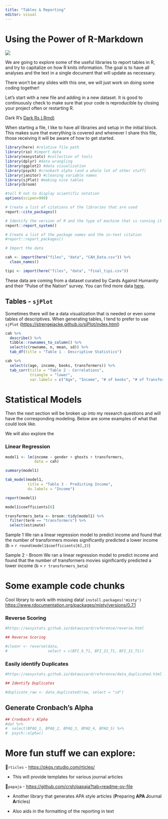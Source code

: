 ```yaml
---
title: "Tables & Reporting"
editor: visual
---
```


# Using the Power of R-Markdown

![](images/clipboard-861228540.png)

We are going to explore some of the useful libraries to report tables in R, and try to capitalize on how R knits information. The goal is to have all analyses and the text in a single document that will update as necessary.

There won't be any slides with this one, we will just work on doing some coding together!

Let's start with a new file and adding in a new dataset. It is good to continuously check to make sure that your code is reproducible by closing your project often or restarting R.

Dark R's <a href="/files/_lab-rmd/dark-rs.Rmd" download="dark-rs.Rmd">Dark Rs (.Rmd)</a>

When starting a file, I like to have all libraries and setup in the initial block. This makes sure that everything is covered and whenever I share this file, those receiving it will be aware of how to get started.

```r
library(here) #relative file path
library(rio) #import data
library(easystats) #collection of tools
library(dplyr) #data wrangling
library(ggplot2) #data visualization
library(psych) #cronbach alpha (and a whole lot of other stuff)
library(janitor) #cleaning variable names
library(sjPlot) #making nice tables
library(broom)

#tell R not to display scientific notation
options(scipen=999)

# Create a list of citations of the libraries that are used
report::cite_packages()

# Identify the version of R and the type of machine that is running it
report::report_system()

# Create a list of the package names and the in-text citation 
#report::report_packages()

# Import the data

cah <- import(here("files", "data", "CAH_Data.csv")) %>% 
  clean_names()

tipi <- import(here("files", "data", "final_tipi.csv"))
```

These data are coming from a dataset curated by Cards Against Humanity and their "Pulse of the Nation" survey. You can find more data [here](https://thepulseofthenation.com/#future){target="_blank"}.

## Tables - `sjPlot`

Sometimes there will be a data visualization that is needed or even some tables of descriptives. When generating tables, I tend to prefer to use `sjPlot` (<https://strengejacke.github.io/sjPlot/index.html>)

```r
cah %>% 
  describe() %>% 
  tibble::rownames_to_column() %>% 
  select(c(rowname, n, mean, sd)) %>% 
  tab_df(title = "Table 1 - Descriptive Statistics")
```

```r
cah %>% 
  select(c(age, income, books, transformers)) %>% 
  tab_corr(title = "Table 2 - Correlations", 
           triangle = "lower", 
           var.labels = c("Age", "Income", "# of books", "# of Transformers Movies"))
```

# Statistical Models

Then the next section will be broken up into my research questions and will have the corresponding modeling. Below are some examples of what that could look like.

We will also explore the

### Linear Regression

```r

model1 <- lm(income ~ gender + ghosts + transformers, 
             data = cah)

summary(model1)

tab_model(model1, 
          title = "Table 3 - Predicting Income", 
          dv.labels = "Income")

report(model1)

model1$coefficients[6]

transformers_beta <- broom::tidy(model1) %>% 
  filter(term == "transformers") %>% 
  select(estimate)

```

Sample 1 We ran a linear regression model to predict income and found that the number of transformers movies significantly predicted a lower income (b = `r round(model1$coefficients[6],2)`)

Sample 2 - Broom We ran a linear regression model to predict income and found that the number of transformers movies significantly predicted a lower income (b = `r transformers_beta`)

# Some example code chunks

Cool library to work with missing data! `install.packages('misty')` <https://www.rdocumentation.org/packages/misty/versions/0.7.1>

### Reverse Scoring

```r
#https://easystats.github.io/datawizard/reference/reverse.html

## Reverse Scoring

#cleanr <- reverse(data, 
#                  select = c(BFI_6_T1, BFI_21_T1, BFI_31_T1))
```

### Easily identify Duplicates

```r
#https://easystats.github.io/datawizard/reference/data_duplicated.html

## Identify Duplicates

#duplicate_raw <- data_duplicated(raw, select = "id")
```

## Generate Cronbach's Alpha

```r
## Cronbach's Alpha
#dat %>% 
#  select(BPAQ_1, BPAQ_2, BPAQ_3, BPAQ_4, BPAQ_5) %>% 
#  psych::alpha()
```

# More fun stuff we can explore: 

🔗`rticles` - <https://pkgs.rstudio.com/rticles/>

-   This will provide templates for various journal articles

🔗`papaja` - <https://github.com/crsh/papaja?tab=readme-ov-file>

-   Another library that generates APA style articles (**P**reparing **APA J**ournal **A**rticles)

-   Also aids in the formatting of the reporting in text
